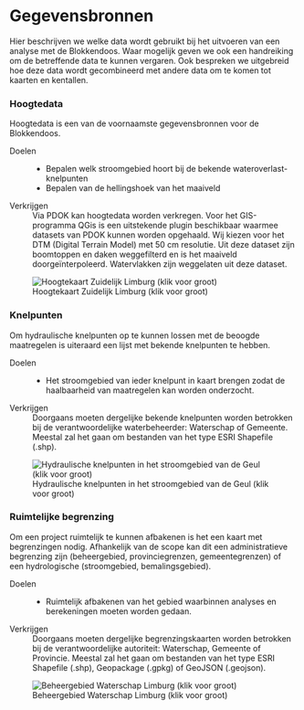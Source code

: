 # Gegevensbronnen

Hier beschrijven we welke data wordt gebruikt bij het uitvoeren van een analyse met de Blokkendoos. Waar mogelijk geven we ook een handreiking om de betreffende data te kunnen vergaren. Ook bespreken we uitgebreid hoe deze data wordt gecombineerd met andere data om te komen tot kaarten en kentallen.

### Hoogtedata

::: {.grid}

::: {.g-col-6}
Hoogtedata is een van de voornaamste gegevensbronnen voor de Blokkendoos.


Doelen
:   * Bepalen welk stroomgebied hoort bij de bekende wateroverlast-knelpunten
* Bepalen van de hellingshoek van het maaiveld

Verkrijgen
:   Via PDOK kan hoogtedata worden verkregen. Voor het GIS-programma QGis is een uitstekende plugin beschikbaar waarmee datasets van PDOK kunnen worden opgehaald. Wij kiezen voor het DTM (Digital Terrain Model) met 50 cm resolutie. Uit deze dataset zijn boomtoppen en daken weggefilterd en is het maaiveld doorgeïnterpoleerd. Watervlakken zijn weggelaten uit deze dataset.

:::

::: {.g-col-6}

![Hoogtekaart Zuidelijk Limburg (klik voor groot)](../static/img/dtm_zuidelijk_limburg.png)

:::

:::


### Knelpunten


::: {.grid}
::: {.g-col-6}
Om hydraulische knelpunten op te kunnen lossen met de beoogde maatregelen is uiteraard een lijst met bekende knelpunten te hebben.

Doelen
: * Het stroomgebied van ieder knelpunt in kaart brengen zodat de haalbaarheid van maatregelen kan worden onderzocht.

Verkrijgen
:   Doorgaans moeten dergelijke bekende knelpunten worden betrokken bij de verantwoordelijke waterbeheerder: Waterschap of Gemeente. Meestal zal het gaan om bestanden van het type ESRI Shapefile (.shp).

:::

::: {.g-col-6}

![Hydraulische knelpunten in het stroomgebied van de Geul (klik voor groot)](../static/img/knelpunten.png)

:::

:::




### Ruimtelijke begrenzing

::: {.grid}
::: {.g-col-6}
Om een project ruimtelijk te kunnen afbakenen is het een kaart met begrenzingen nodig. Afhankelijk van de scope kan dit een administratieve begrenzing zijn (beheergebied, provinciegrenzen, gemeentegrenzen) of een hydrologische (stroomgebied, bemalingsgebied).

Doelen
: * Ruimtelijk afbakenen van het gebied waarbinnen analyses en berekeningen moeten worden gedaan.

Verkrijgen
:   Doorgaans moeten dergelijke begrenzingskaarten worden betrokken bij de verantwoordelijke autoriteit: Waterschap, Gemeente of Provincie. Meestal zal het gaan om bestanden van het type ESRI Shapefile (.shp), Geopackage (.gpkg) of GeoJSON (.geojson).


:::

::: {.g-col-6}

![Beheergebied Waterschap Limburg (klik voor groot)](../static/img/beheergebied_WL.png)

:::

:::








